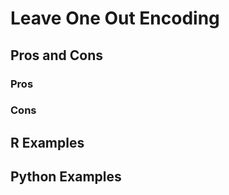 # Leave One Out Encoding {#sec-leave-one-out-encoding}

## Pros and Cons

### Pros

### Cons

## R Examples

## Python Examples
